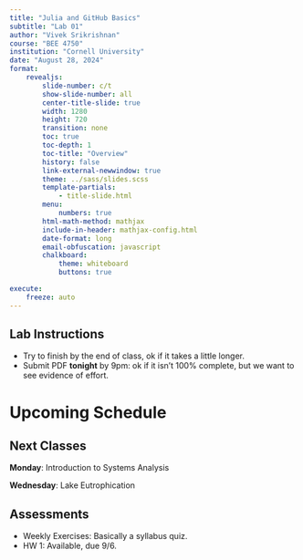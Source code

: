 ```yaml
---
title: "Julia and GitHub Basics"
subtitle: "Lab 01"
author: "Vivek Srikrishnan"
course: "BEE 4750"
institution: "Cornell University"
date: "August 28, 2024"
format:
    revealjs:
        slide-number: c/t
        show-slide-number: all
        center-title-slide: true
        width: 1280
        height: 720
        transition: none
        toc: true
        toc-depth: 1
        toc-title: "Overview"
        history: false
        link-external-newwindow: true
        theme: ../sass/slides.scss
        template-partials:
            - title-slide.html
        menu:
            numbers: true
        html-math-method: mathjax
        include-in-header: mathjax-config.html
        date-format: long
        email-obfuscation: javascript
        chalkboard:
            theme: whiteboard
            buttons: true

execute:
    freeze: auto
---
```


## Lab Instructions

- Try to finish by the end of class, ok if it takes a little longer.
- Submit PDF **tonight** by 9pm: ok if it isn't 100% complete, but we want to see evidence of effort.

# Upcoming Schedule

## Next Classes

**Monday**: Introduction to Systems Analysis

**Wednesday**: Lake Eutrophication

## Assessments

- Weekly Exercises: Basically a syllabus quiz.
- HW 1: Available, due 9/6.
